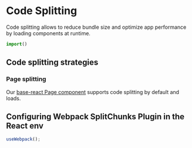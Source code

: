 # Code Splitting

Code splitting allows to reduce bundle size and optimize app performance by loading components at runtime.


```ts
import()
```


## Code splitting strategies

### Page splitting
Our [base-react Page component](https://bit.dev/teambit/base-react/pages/page) supports code splitting by default and loads.

## Configuring Webpack SplitChunks Plugin in the React env

```ts
useWebpack();
```

